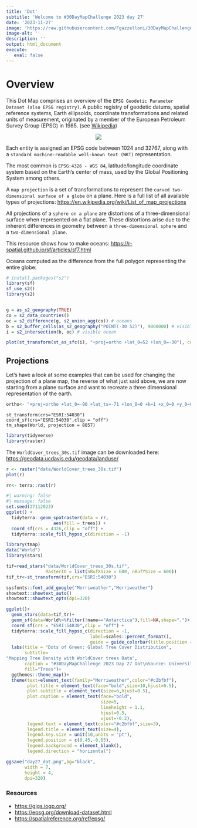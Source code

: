 ```yaml
---
title: 'Dot'
subtitle: 'Welcome to #30DayMapChallenge 2023 day 27'
date: '2023-11-27'
image: 'https://raw.githubusercontent.com/Fgazzelloni/30DayMapChallenge/master/2023/day27_dot/day27_dot.png'
image-alt: ''
description: ''
output: html_document
execute: 
   eval: false
---
```




# Overview

This Dot Map comprises an overview of the `EPSG Geodetic Parameter Dataset (also EPSG registry)`. A public registry of geodetic datums, spatial reference systems, Earth ellipsoids, coordinate transformations and related units of measurement, originated by a member of the European Petroleum Survey Group (EPSG) in 1985. (see [Wikipedia](https://en.wikipedia.org/wiki/EPSG_Geodetic_Parameter_Dataset))

<center>
![](https://raw.githubusercontent.com/Fgazzelloni/30DayMapChallenge/master/2023/day27_dot/day27_dot.png)</center>

Each entity is assigned an EPSG code between 1024 and 32767, along with a `standard machine-readable well-known text (WKT)` representation. 

The most common is `EPSG:4326 - WGS 84`, latitude/longitude coordinate system based on the Earth's center of mass, used by the Global Positioning System among others.

A `map projection` is a set of transformations to represent the `curved two-dimensional surface of a globe` on a plane. Here is a full list of all available types of projections: <https://en.wikipedia.org/wiki/List_of_map_projections>

All projections of a `sphere on a plane` are distortions of a three-dimensional surface when represented on a flat plane. These distortions arise due to the inherent differences in geometry between a `three-dimensional sphere` and a `two-dimensional plane`.

This resource shows how to make oceans: <https://r-spatial.github.io/sf/articles/sf7.html>

Oceans computed as the difference from the full polygon representing the entire globe:
```r
# install.packages("s2")
library(sf)
sf_use_s2()
library(s2)


g = as_s2_geography(TRUE)
co = s2_data_countries()
oc = s2_difference(g, s2_union_agg(co)) # oceans
b = s2_buffer_cells(as_s2_geography("POINT(-30 52)"), 9800000) # visible half
i = s2_intersection(b, oc) # visible ocean

plot(st_transform(st_as_sfc(i), "+proj=ortho +lat_0=52 +lon_0=-30"), col = 'blue')
```



## Projections

Let's have a look at some examples that can be used for changing the projection of a plane map, the reverse of what just said above, we are now starting from a plane surface and want to recreate a three dimensional representation of the earth.

```r
ortho<- "+proj=ortho +lat_0=-90 +lat_ts=-71 +lon_0=0 +k=1 +x_0=0 +y_0=0 +ellps=WGS84 +datum=WGS84 +units=m +no_defs"
```

    st_transform(crs="ESRI:54030")
    coord_sf(crs="ESRI:54030",clip = "off")
    tm_shape(World, projection = 8857)




```r
library(tidyverse)
library(raster)
```

The `WorldCover_trees_30s.tif` image can be downloaded here: <https://geodata.ucdavis.edu/geodata/landuse/>

```r
r <- raster("data/WorldCover_trees_30s.tif")
plot(r)
```



```r
rr<- terra::rast(r)
```




```r
#| warning: false
#| message: false
set.seed(27112023)
ggplot() +
  tidyterra::geom_spatraster(data = rr, 
                  aes(fill = trees)) +
  coord_sf(crs = 4326,clip = "off") +
  tidyterra::scale_fill_hypso_c(direction = -1)
```



```r
library(tmap)
data("World")
library(stars)

tif=read_stars("data/WorldCover_trees_30s.tif",
               RasterIO = list(nBufXSize = 600, nBufYSize = 600))
tif_tr<-st_transform(tif,crs="ESRI:54030")
```


```r
sysfonts::font_add_google("Merriweather","Merriweather")
showtext::showtext_auto()
showtext::showtext_opts(dpi=320)
```


```r
ggplot()+
  geom_stars(data=tif_tr)+
  geom_sf(data=World%>%filter(!name=="Antarctica"),fill=NA,shape=".")+
  coord_sf(crs = "ESRI:54030",clip = "off") +
  tidyterra::scale_fill_hypso_c(direction = -1,
                                label=scales::percent_format(),
                                guide = guide_colorbar(title.position = "top"))+
  labs(title = "Dots of Green: Global Tree Cover Distribution",
       subtitle=
"Mapping Tree Density with WorldCover trees Data",
       caption = "#30DayMapChallenge 2023 Day 27 Dot\nSource: University of California, Davis Geospatial Data Repository(2022-02-20)\nMap-Vis: @fgazzelloni",
       fill="Trees")+
  ggthemes::theme_map()+
  theme(text=element_text(family="Merriweather",color="#c2bfbf"),
        plot.title = element_text(face="bold",size=10,hjust=0.5),
        plot.subtitle = element_text(size=6,hjust=0.5),
        plot.caption = element_text(face="bold",
                                    size=5,
                                    lineheight = 1.1,
                                    hjust=0.5,
                                    vjust=-0.2),
        legend.text = element_text(color="#c2bfbf",size=3),
        legend.title = element_text(size=4),
        legend.key.size = unit(10,units = "pt"),
        legend.position = c(0.45,-0.05),
        legend.background = element_blank(),
        legend.direction = "horizontal")
```

```r
ggsave("day27_dot.png",bg="black",
       width = 7,
       height = 4,
       dpi=320)
```


### Resources

- <https://gigs.iogp.org/>
- <https://epsg.org/download-dataset.html>
- <https://spatialreference.org/ref/epsg/>
